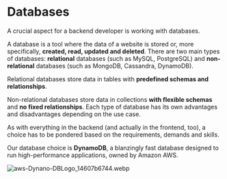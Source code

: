 # Databases

A crucial aspect for a backend developer is working with databases.

A database is a tool where the data of a website is stored or, more specifically, **created, read, updated and deleted**. There are two main types of databases: **relational** databases (such as MySQL, PostgreSQL) and **non-relational** databases (such as MongoDB, Cassandra, DynamoDB).

Relational databases store data in tables with **predefined schemas and relationships**.

Non-relational databases store data in collections **with flexible schemas** and **no fixed relationships**. Each type of database has its own advantages and disadvantages depending on the use case.

As with everything in the backend (and actually in the frontend, too), a choice has to be pondered based on the requirements, demands and skills.

Our database choice is **DynamoDB**, a blanzingly fast database designed to run high-performance applications, owned by Amazon AWS.

![aws-Dynano-DBLogo_14607b6744.webp](../images/aws-Dynano-DBLogo_14607b6744.webp)
